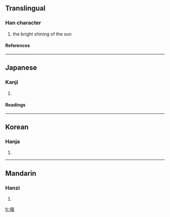 ==Translingual==
===Han character===
{{Han char|rn=72|rad=日|as=09|sn=13|four=6405<sub>6</sub>|canj=日木一手 (ADMQ)}}
# the bright shining of the sun
====References====
{{Han ref|kx=0498.120|dkj=14049|dj=0866.090|hdz=21527.050|uh=6690|ud=26256|bh=DDC2|bd=56770}}

----
==Japanese==
===Kanji===
{{ja-kanji|grade=|rs=日09}}
# {{defn|Japanese}} 
====Readings====
{{ja-readings|on=[[い]] (i)|kun=[[ひざし]] (hizashi)}}

----
==Korean==
===Hanja===
{{ko-hanja|hangeul=위|eumhun=|rv=wi|mr=wi|y=wi}}
# {{defn|Korean}}

----
==Mandarin==
===Hanzi===
{{cmn-hanzi|pin=[[wěi]] (wei3)|wg=wei<sup>3</sup>}}
# {{defn|Mandarin}}

[[fr:暐]]